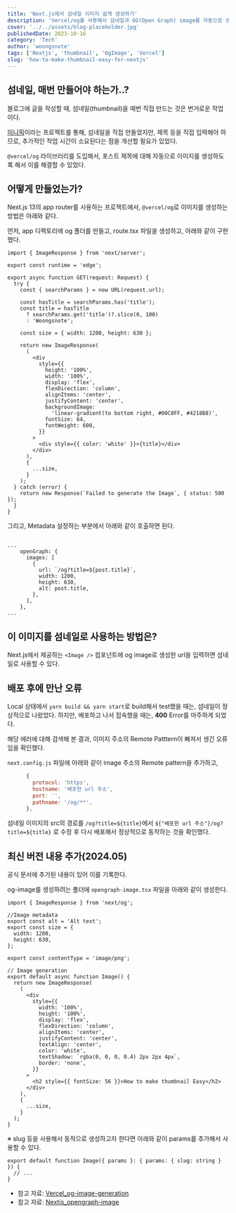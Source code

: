 ```yaml
---
title: 'Next.js에서 섬네일 이미지 쉽게 생성하기'
description: 'Vercel/og를 사용해서 섬네일과 OG(Open Graph) image를 자동으로 생성하는 방법'
cover: '../../assets/blog-placeholder.jpg'
publishedDate: 2023-10-16
category: 'Tech'
author: 'woongsnote'
tags: ['Nextjs', 'thumbnail', 'OgImage', 'Vercel']
slug: 'how-to-make-thumbnail-easy-for-nextjs'
---
```


## 섬네일, 매번 만들어야 하는가..?

블로그에 글을 작성할 때, 섬네일(thumbnail)을 매번 직접 만드는 것은 번거로운 작업이다.

[미니픽](https://mini-pick.vercel.app)이라는 프로젝트를 통해, 섬네일을 직접 만들었지만, 제목 등을 직접 입력해야 하므로, 추가적인 작업 시간이 소요된다는 점을 개선할 필요가 있었다.

`@vercel/og` 라이브러리를 도입해서, 포스트 제목에 대해 자동으로 이미지를 생성하도록 해서 이를 해결할 수 있었다.

## 어떻게 만들었는가?

Next.js 13의 app router를 사용하는 프로젝트에서, `@vercel/og`로 이미지를 생성하는 방법은 아래와 같다.

먼저, app 디렉토리에 og 폴더를 만들고, route.tsx 파일을 생성하고, 아래와 같이 구현했다.

```tsx
import { ImageResponse } from 'next/server';

export const runtime = 'edge';

export async function GET(request: Request) {
  try {
    const { searchParams } = new URL(request.url);

    const hasTitle = searchParams.has('title');
    const title = hasTitle
      ? searchParams.get('title')?.slice(0, 100)
      : 'Woongsnote';

    const size = { width: 1200, height: 630 };

    return new ImageResponse(
      (
        <div
          style={{
            height: '100%',
            width: '100%',
            display: 'flex',
            flexDirection: 'column',
            alignItems: 'center',
            justifyContent: 'center',
            backgroundImage:
              'linear-gradient(to bottom right, #00C0FF, #4218B8)',
            fontSize: 64,
            fontWeight: 600,
          }}
        >
          <div style={{ color: 'white' }}>{title}</div>
        </div>
      ),
      {
        ...size,
      }
    );
  } catch (error) {
    return new Response(`Failed to generate the Image`, { status: 500 });
  }
}
```

그리고, Metadata 설정하는 부분에서 아래와 같이 호출하면 된다.

```tsx

...
    openGraph: {
      images: [
        {
          url: `/og?title=${post.title}`,
          width: 1200,
          height: 630,
          alt: post.title,
        },
      ],
    },
...

```

## 이 이미지를 섬네일로 사용하는 방법은?

Next.js에서 제공하는 `<Image />` 컴포넌트에 og image로 생성한 url을 입력하면 섬네일로 사용할 수 있다.

## 배포 후에 만난 오류

Local 상태에서 `yarn build && yarn start`로 build해서 test했을 때는, 섬네일이 정상적으로 나왔었다.
하지만, 배포하고 나서 접속했을 때는, **400** Error를 마주하게 되었다.

해당 에러에 대해 검색해 본 결과, 이미지 주소의 Remote Patttern이 빠져서 생긴 오류임을 확인했다.

`next.config.js` 파일에 아래와 같이 image 주소의 Remote pattern을 추가하고,

```js
      {
        protocol: 'https',
        hostname: '배포한 url 주소',
        port: '',
        pathname: '/og/**',
      },
```

섬네일 이미지의 src의 경로를 `/og?title=${title}`에서 `${"배포한 url 주소"}/og?title=${title}` 로 수정 후 다시 배포해서 정상적으로 동작하는 것을 확인했다.

<div style={{ width: '100%', height: '1px', backgroundColor: 'gray' }}></div>

## 최신 버전 내용 추가(2024.05)

공식 문서에 추가된 내용이 있어 이를 기록한다.

og-image를 생성하려는 폴더에 `opengraph-image.tsx` 파일을 아래와 같이 생성한다.

```tsx title="opengraph-image.tsx - static image"
import { ImageResponse } from 'next/og';

//Image metadata
export const alt = 'Alt text';
export const size = {
  width: 1200,
  height: 630,
};

export const contentType = 'image/png';

// Image generation
export default async function Image() {
  return new ImageResponse(
    (
      <div
        style={{
          width: '100%',
          height: '100%',
          display: 'flex',
          flexDirection: 'column',
          alignItems: 'center',
          justifyContent: 'center',
          textAlign: 'center',
          color: 'white',
          textShadow: `rgba(0, 0, 0, 0.4) 2px 2px 4px`,
          border: 'none',
        }}
      >
        <h2 style={{ fontSize: 56 }}>How to make thumbnail Easy</h2>
      </div>
    ),
    {
      ...size,
    }
  );
}
```

※ slug 등을 사용해서 동적으로 생성하고자 한다면 아래와 같이 params를 추가해서 사용할 수 있다.

```tsx title="opengraph-image.tsx - dynamic params"
export default function Image({ params }: { params: { slug: string } }) {
  // ...
}
```

- 참고 자료: [Vercel_og-image-generation](https://vercel.com/docs/functions/edge-functions/og-image-generation)
- 참고 자료: [Nextjs_opengraph-image](https://nextjs.org/docs/app/api-reference/file-conventions/metadata/opengraph-image)
